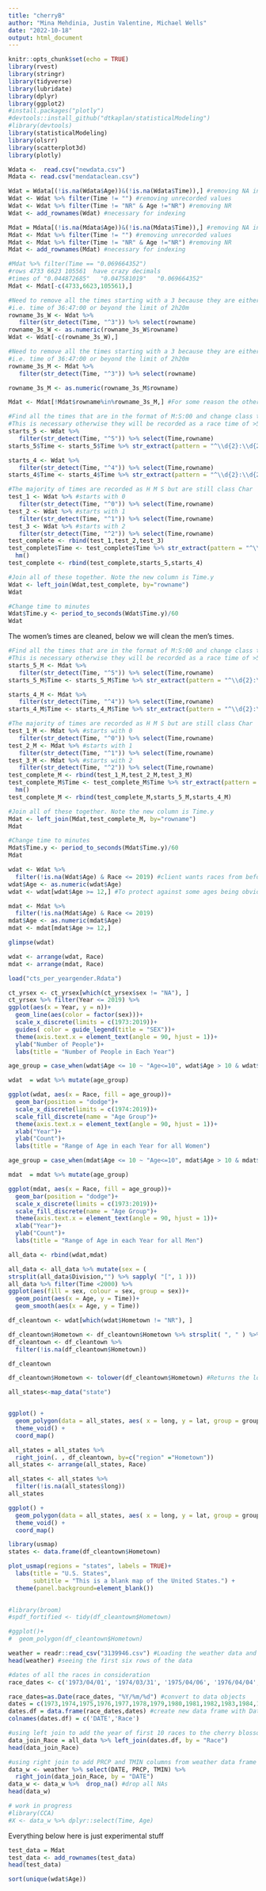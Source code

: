 ```yaml
---
title: "cherryB"
author: "Mina Mehdinia, Justin Valentine, Michael Wells"
date: "2022-10-18"
output: html_document
---
```


```r
knitr::opts_chunk$set(echo = TRUE)
library(rvest)
library(stringr)
library(tidyverse)
library(lubridate)
library(dplyr)
library(ggplot2)
#install.packages("plotly")
#devtools::install_github("dtkaplan/statisticalModeling")
#library(devtools)
library(statisticalModeling)
library(olsrr)
library(scatterplot3d)
library(plotly)
```

```r
Wdata <-  read.csv("newdata.csv")
Mdata <- read.csv("mendataclean.csv")
```

```r
Wdat = Wdata[(!is.na(Wdata$Age))&(!is.na(Wdata$Time)),] #removing NA in Age and Time observation
Wdat <- Wdat %>% filter(Time != "") #removing unrecorded values
Wdat <- Wdat %>% filter(Time != "NR" & Age !="NR") #removing NR
Wdat <- add_rownames(Wdat) #necessary for indexing
```

```r
Mdat = Mdata[(!is.na(Mdata$Age))&(!is.na(Mdata$Time)),] #removing NA in Age and Time observation
Mdat <- Mdat %>% filter(Time != "") #removing unrecorded values
Mdat <- Mdat %>% filter(Time != "NR" & Age !="NR") #removing NR
Mdat <- add_rownames(Mdat) #necessary for indexing

#Mdat %>% filter(Time == "0.069664352")
#rows 4733 6623 105561  have crazy decimals
#times of "0.044872685"   "0.047581019"   "0.069664352"
Mdat <- Mdat[-c(4733,6623,105561),] 
```


```r
#Need to remove all the times starting with a 3 because they are either recorded in error
#i.e. time of 36:47:00 or beyond the limit of 2h20m
rowname_3s_W <- Wdat %>% 
   filter(str_detect(Time, "^3")) %>% select(rowname)
rowname_3s_W <- as.numeric(rowname_3s_W$rowname)
Wdat <- Wdat[-c(rowname_3s_W),]
```

```r
#Need to remove all the times starting with a 3 because they are either recorded in error
#i.e. time of 36:47:00 or beyond the limit of 2h20m
rowname_3s_M <- Mdat %>% 
   filter(str_detect(Time, "^3")) %>% select(rowname)

rowname_3s_M <- as.numeric(rowname_3s_M$rowname)

Mdat <- Mdat[!Mdat$rowname%in%rowname_3s_M,] #For some reason the other method used in Wdat didn't work here. 
```


```r
#Find all the times that are in the format of M:S:00 and change class to Time
#This is necessary otherwise they will be recorded as a race time of >50 hours etc
starts_5 <- Wdat %>% 
   filter(str_detect(Time, "^5")) %>% select(Time,rowname) 
starts_5$Time <- starts_5$Time %>% str_extract(pattern = "^\\d{2}:\\d{2}") %>% ms()

starts_4 <- Wdat %>% 
   filter(str_detect(Time, "^4")) %>% select(Time,rowname) 
starts_4$Time <- starts_4$Time %>% str_extract(pattern = "^\\d{2}:\\d{2}") %>% ms()
```

```r
#The majority of times are recorded as H M S but are still class Char
test_1 <- Wdat %>% #starts with 0
   filter(str_detect(Time, "^0")) %>% select(Time,rowname) 
test_2 <- Wdat %>% #starts with 1
   filter(str_detect(Time, "^1")) %>% select(Time,rowname) 
test_3 <- Wdat %>% #starts with 2
   filter(str_detect(Time, "^2")) %>% select(Time,rowname) 
test_complete <- rbind(test_1,test_2,test_3)
test_complete$Time <- test_complete$Time %>% str_extract(pattern = "^\\d{1}:\\d{2}") %>%  #\d match any char with cat. number decimal digit
  hm()
test_complete <- rbind(test_complete,starts_5,starts_4)
```

```r
#Join all of these together. Note the new column is Time.y
Wdat <- left_join(Wdat,test_complete, by="rowname")
Wdat
```

```r
#Change time to minutes
Wdat$Time.y <- period_to_seconds(Wdat$Time.y)/60
Wdat
```

The women's times are cleaned, below we will clean the men's times.

```r
#Find all the times that are in the format of M:S:00 and change class to Time
#This is necessary otherwise they will be recorded as a race time of >50 hours etc
starts_5_M <- Mdat %>% 
   filter(str_detect(Time, "^5")) %>% select(Time,rowname) 
starts_5_M$Time <- starts_5_M$Time %>% str_extract(pattern = "^\\d{2}:\\d{2}") %>% ms()

starts_4_M <- Mdat %>% 
   filter(str_detect(Time, "^4")) %>% select(Time,rowname) 
starts_4_M$Time <- starts_4_M$Time %>% str_extract(pattern = "^\\d{2}:\\d{2}") %>% ms()
```

```r
#The majority of times are recorded as H M S but are still class Char
test_1_M <- Mdat %>% #starts with 0
   filter(str_detect(Time, "^0")) %>% select(Time,rowname) 
test_2_M <- Mdat %>% #starts with 1
   filter(str_detect(Time, "^1")) %>% select(Time,rowname) 
test_3_M <- Mdat %>% #starts with 2
   filter(str_detect(Time, "^2")) %>% select(Time,rowname) 
test_complete_M <- rbind(test_1_M,test_2_M,test_3_M)
test_complete_M$Time <- test_complete_M$Time %>% str_extract(pattern = "^\\d{1}:\\d{2}") %>%  #\d match any char with cat. number decimal digit
  hm()
test_complete_M <- rbind(test_complete_M,starts_5_M,starts_4_M)
```

```r
#Join all of these together. Note the new column is Time.y
Mdat <- left_join(Mdat,test_complete_M, by="rowname")
Mdat
```

```r
#Change time to minutes
Mdat$Time.y <- period_to_seconds(Mdat$Time.y)/60
Mdat
```






```r

wdat <- Wdat %>% 
  filter(!is.na(Wdat$Age) & Race <= 2019) #client wants races from before 2020
wdat$Age <- as.numeric(wdat$Age)
wdat <- wdat[wdat$Age >= 12,] #To protect against some ages being obviously entered in error (i.e. age 2) I'm going to remove ages below 12 from both sets of data

mdat <- Mdat %>% 
  filter(!is.na(Mdat$Age) & Race <= 2019)
mdat$Age <- as.numeric(mdat$Age)
mdat <- mdat[mdat$Age >= 12,]

```


```r
glimpse(wdat)
```


```r
wdat <- arrange(wdat, Race)
mdat <- arrange(mdat, Race)

```

```r
load("cts_per_yeargender.Rdata")

ct_yrsex <- ct_yrsex[which(ct_yrsex$sex != "NA"), ]
ct_yrsex %>% filter(Year <= 2019) %>% 
ggplot(aes(x = Year, y = n))+
  geom_line(aes(color = factor(sex)))+
  scale_x_discrete(limits = c(1973:2019))+
  guides( color = guide_legend(title = "SEX"))+
  theme(axis.text.x = element_text(angle = 90, hjust = 1))+
  ylab("Number of People")+
  labs(title = "Number of People in Each Year")
```
```r
age_group = case_when(wdat$Age <= 10 ~ "Age<=10", wdat$Age > 10 & wdat$Age <=20 ~ "10 < Age <= 20", wdat$Age > 20 & wdat$Age <=30 ~ "20 < Age <= 30", wdat$Age > 30 & wdat$Age <=40 ~ "30 < Age <= 40", wdat$Age > 40 & wdat$Age<=50 ~ "40 < Age <= 50", wdat$Age > 50 & wdat$Age <= 60 ~ "50 < Age <= 60",wdat$Age > 60 & wdat$Age <= 70 ~ "60 < Age <= 70",wdat$Age > 70 & wdat$Age <=80 ~ "70 < Age <= 80", wdat$Age > 80 ~ "Age > 80")

wdat  = wdat %>% mutate(age_group)

ggplot(wdat, aes(x = Race, fill = age_group))+
  geom_bar(position = "dodge")+ 
  scale_x_discrete(limits = c(1974:2019))+
  scale_fill_discrete(name = "Age Group")+
  theme(axis.text.x = element_text(angle = 90, hjust = 1))+
  xlab("Year")+
  ylab("Count")+
  labs(title = "Range of Age in each Year for all Women")
```
```r
age_group = case_when(mdat$Age <= 10 ~ "Age<=10", mdat$Age > 10 & mdat$Age <=20 ~ "10 < Age <= 20", mdat$Age > 20 & mdat$Age <=30 ~ "20 < Age <= 30", mdat$Age > 30 & mdat$Age <=40 ~ "30 < Age <= 40", mdat$Age > 40 & mdat$Age<=50 ~ "40 < Age <= 50", mdat$Age > 50 & mdat$Age <= 60 ~ "50 < Age <= 60",mdat$Age > 60 & mdat$Age <= 70 ~ "60 < Age <= 70",mdat$Age > 70 & mdat$Age <=80 ~ "70 < Age <= 80", mdat$Age > 80 ~ "Age > 80")

mdat  = mdat %>% mutate(age_group)

ggplot(mdat, aes(x = Race, fill = age_group))+
  geom_bar(position = "dodge")+ 
  scale_x_discrete(limits = c(1973:2019))+
  scale_fill_discrete(name = "Age Group")+
  theme(axis.text.x = element_text(angle = 90, hjust = 1))+
  xlab("Year")+
  ylab("Count")+
  labs(title = "Range of Age in each Year for all Men")
```
```r
all_data <- rbind(wdat,mdat)
```
```r
all_data <- all_data %>% mutate(sex = (
strsplit(all_data$Division,"") %>% sapply( "[", 1 )))
all_data %>% filter(Time <2000) %>% 
ggplot(aes(fill = sex, colour = sex, group = sex))+
  geom_point(aes(x = Age, y = Time))+
  geom_smooth(aes(x = Age, y = Time))

```


```r
df_cleantown <- wdat[which(wdat$Hometown != "NR"), ]

df_cleantown$Hometown <- df_cleantown$Hometown %>% strsplit( ", " ) %>% sapply( "[", 1 )
df_cleantown <- df_cleantown %>% 
  filter(!is.na(df_cleantown$Hometown))

df_cleantown
```

```r
df_cleantown$Hometown <- tolower(df_cleantown$Hometown) #Returns the lowercase string.

all_states<-map_data("state")


ggplot() +
  geom_polygon(data = all_states, aes( x = long, y = lat, group = group), fill="white", color="grey") +
  theme_void() +
  coord_map()

all_states = all_states %>%
  right_join(. , df_cleantown, by=c("region" ="Hometown"))
all_states <- arrange(all_states, Race)

all_states <- all_states %>% 
  filter(!is.na(all_states$long))
all_states

ggplot() +
  geom_polygon(data = all_states, aes( x = long, y = lat, group = group)) +
  theme_void() +
  coord_map()
```















```r
library(usmap)
states <- data.frame(df_cleantown$Hometown)

plot_usmap(regions = "states", labels = TRUE)+
  labs(title = "U.S. States",
       subtitle = "This is a blank map of the United States.") + 
  theme(panel.background=element_blank()) 
  
```

```r
#library(broom)
#spdf_fortified <- tidy(df_cleantown$Hometown)

#ggplot()+
#  geom_polygon(df_cleantown$Hometown)
```





```r
weather = readr::read_csv("3139946.csv") #Loading the weather data and named it as data
head(weather) #seeing the first six rows of the data
```



```r
#dates of all the races in consideration
race_dates <- c('1973/04/01', '1974/03/31', '1975/04/06', '1976/04/04', '1977/04/03', '1978/04/02', '1979/04/01', '1980/03/30', '1981/04/05', '1982/04/04', '1983/03/27', '1984/04/01', '1985/03/31', '1986/04/06', '1987/04/05', '1988/03/27', '1989/04/02', '1990/04/01', '1991/03/31', '1992/04/05', '1993/04/04', '1994/04/10', '1995/04/09', '1996/03/31', '1997/04/06', '1998/04/05', '1999/04/11', '2000/04/09', '2001/04/08', '2002/04/07', '2003/04/06', '2004/04/04', '2005/04/03', '2006/04/02', '2007/04/01', '2008/04/06', '2009/04/05', '2010/04/11', '2011/04/03', '2012/04/01', '2013/04/07', '2014/04/06' ,'2015/04/12', '2016/04/03', '2017/04/02', '2018/04/07', '2019/04/07')

race_dates=as.Date(race_dates, "%Y/%m/%d") #convert to data objects
dates = c(1973,1974,1975,1976,1977,1978,1979,1980,1981,1982,1983,1984,1985,1986,1987,1988,1989,1990,1991,1992,1993,1994,1995,1996,1997,1998,1999,2000,2001,2002,2003,2004,2005,2006,2007,2008,2009,2010,2011,2012,2013,2014,2015,2016,2017,2018,2019) #create vector of year 
dates.df = data.frame(race_dates,dates) #create new data frame with Date and Year
colnames(dates.df) = c('DATE','Race')
```


```r
#using left join to add the year of first 10 races to the cherry blossom data frame
data_join_Race = all_data %>% left_join(dates.df, by = "Race")
head(data_join_Race)
```

```r
#using right join to add PRCP and TMIN columns from weather data frame to the cherry blossom data frame by the Date.
data_w <- weather %>% select(DATE, PRCP, TMIN) %>% 
  right_join(data_join_Race, by = "DATE")
data_w <- data_w %>%  drop_na() #drop all NAs
head(data_w)
```

```r
# work in progress
#library(CCA)
#X <- data_w %>% dplyr::select(Time, Age) 
```

Everything below here is just experimental stuff

```r
test_data = Mdat
test_data <- add_rownames(test_data)
head(test_data)
```

```r
sort(unique(wdat$Age))
```










